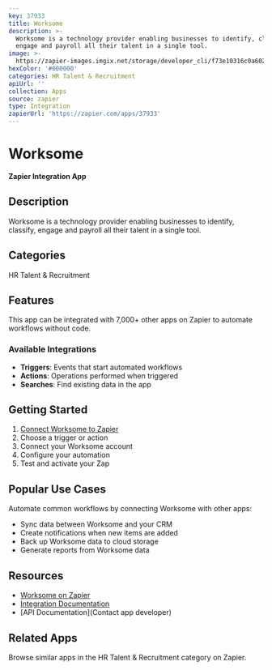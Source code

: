 ```yaml
---
key: 37933
title: Worksome
description: >-
  Worksome is a technology provider enabling businesses to identify, classify,
  engage and payroll all their talent in a single tool.
image: >-
  https://zapier-images.imgix.net/storage/developer_cli/f73e10316c0a60202751485590a3fa67_2.png?auto=format%2Ccompress&ixlib=python-3.0.0&q=50
hexColor: '#000000'
categories: HR Talent & Recruitment
apiUrl: ''
collection: Apps
source: zapier
type: Integration
zapierUrl: 'https://zapier.com/apps/37933'
---
```

# Worksome

**Zapier Integration App**

## Description

Worksome is a technology provider enabling businesses to identify, classify, engage and payroll all their talent in a single tool.

## Categories

HR Talent & Recruitment

## Features

This app can be integrated with 7,000+ other apps on Zapier to automate workflows without code.

### Available Integrations

- **Triggers**: Events that start automated workflows
- **Actions**: Operations performed when triggered
- **Searches**: Find existing data in the app

## Getting Started

1. [Connect Worksome to Zapier](https://zapier.com/apps/37933)
2. Choose a trigger or action
3. Connect your Worksome account
4. Configure your automation
5. Test and activate your Zap

## Popular Use Cases

Automate common workflows by connecting Worksome with other apps:

- Sync data between Worksome and your CRM
- Create notifications when new items are added
- Back up Worksome data to cloud storage
- Generate reports from Worksome data

## Resources

- [Worksome on Zapier](https://zapier.com/apps/37933)
- [Integration Documentation](https://zapier.com/apps/37933/integrations)
- [API Documentation](Contact app developer)

## Related Apps

Browse similar apps in the HR Talent & Recruitment category on Zapier.
